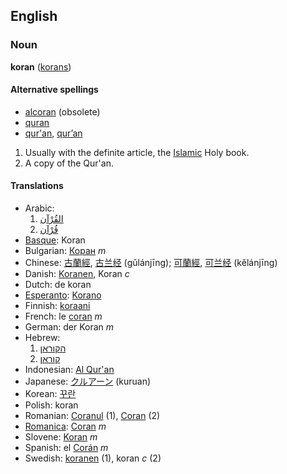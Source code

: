 ==English==
=== Noun ===
'''koran''' ([[korans]])

====Alternative spellings====<!-- shouldn't many of these be capitalised? -->
*[[alcoran]] (obsolete)
*[[quran]]
*[[qur'an]], [[qur’an]]

#Usually with the definite article, the [[Islamic]] Holy book.
#A copy of the Qur'an.

==== Translations ====
*Arabic:
*#[[القُرْآن]]
*#[[قُرْآن]]
*[[Basque]]: Koran
*Bulgarian: [[Коран]] ''m''
*Chinese: [[古蘭經]], [[古兰经]] (gǔlánjīng); [[可蘭經]], [[可兰经]] (kělánjīng)
*Danish: [[Koranen]], Koran ''c''
*Dutch: de koran
*[[Esperanto]]: [[Korano]]
*Finnish: [[koraani]]
*French: le [[coran]] ''m''
*German: der Koran ''m''
*Hebrew:
*#[[הקוראן]]
*#[[קוראן]]
*Indonesian: [[Al Qur'an]]
*Japanese: [[クルアーン]] (kuruan)
*Korean: [[꾸란]]
*Polish: koran
*Romanian: [[Coranul]] (1), [[Coran]] (2)
*[[Romanica]]: [[Coran]] ''m''
*Slovene: [[Koran]] ''m''
*Spanish: el [[Corán]] ''m''
*Swedish: [[koranen]] (1), koran ''c'' (2)